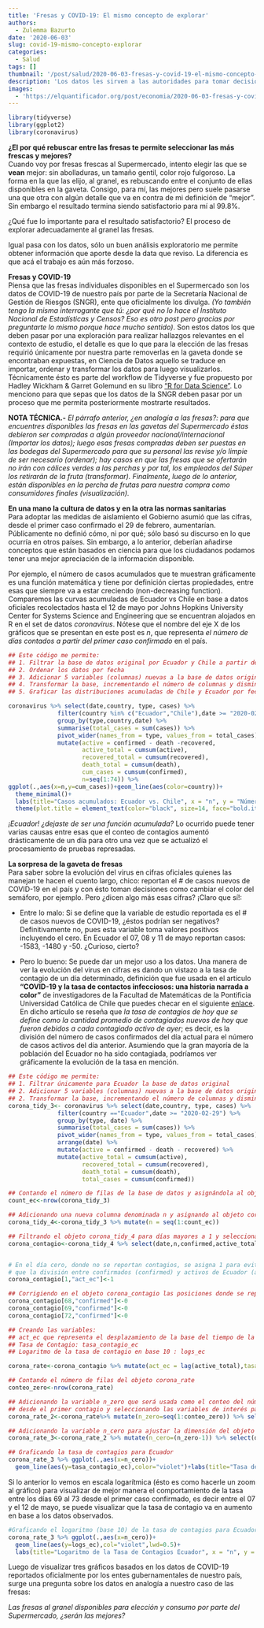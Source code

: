 ```yaml
---
title: 'Fresas y COVID-19: El mismo concepto de explorar'
authors: 
  - Zulemma Bazurto
date: '2020-06-03'
slug: covid-19-mismo-concepto-explorar
categories:
  - Salud
tags: []
thumbnail: '/post/salud/2020-06-03-fresas-y-covid-19-el-mismo-concepto-de-explorar.png'
description: 'Los datos les sirven a las autoridades para tomar decisiones de si pasamos o no a semáforo amarillo o verde. Pero, ¿qué tan confiables son los datos que nos presentan? En este artículo nuestra nueva nueva quantificadora, Zulemma Bazurto, hace una analogía de los datos que usamos para tomar decisones con fresas en el supermercado. Si somos cuidadados para que las fresas que tomamos sean las que mejor se ven, ¿por qué no hacemos lo mismo con los datos para tomar decisiones importantes?'
images: 
  - 'https://elquantificador.org/post/economia/2020-06-03-fresas-y-covid-19-el-mismo-concepto-de-explorar.png'
---
```


```r
library(tidyverse)
library(ggplot2)
library(coronavirus)
```

**¿El por qué rebuscar entre las fresas te permite seleccionar las más frescas y mejores?**  
Cuando voy por fresas frescas al Supermercado, intento elegir las que se **vean** mejor: sin abolladuras, un tamaño gentil, color rojo fulgoroso. La forma en la que las elijo, al granel, es rebuscando entre el conjunto de ellas disponibles en la gaveta. Consigo, para mí, las mejores pero suele pasarse una que otra con algún detalle que va en contra de mi definición de "mejor". Sin embargo el resultado termina siendo satisfactorio para mí al 99.8%.

¿Qué fue lo importante para el resultado satisfactorio? El proceso de explorar adecuadamente al granel las fresas.

Igual pasa con los datos, sólo un buen análisis exploratorio me permite obtener información que aporte desde la data que reviso. La diferencia es que acá el trabajo es aún más forzoso.

**Fresas y COVID-19**  
Piensa que las fresas individuales disponibles en el Supermercado son los datos de COVID-19 de nuestro país por parte de la Secretaría Nacional de Gestión de Riesgos (SNGR), ente que oficialmente los divulga. *(Yo también tengo la misma interrogante que tú: ¿por qué no lo hace el Instituto Nacional de Estadísticas y Censos? Eso es otro post pero gracias por preguntarte lo mismo porque hace mucho sentido)*.
Son estos datos los que deben pasar por una exploración para realizar hallazgos relevantes en el contexto de estudio, el detalle es que lo que para la elección de las fresas requirió únicamente por nuestra parte removerlas en la gaveta donde se encontraban expuestas, en Ciencia de Datos aquello se traduce en importar, ordenar y transformar los datos para luego visualizarlos. Técnicamente ésto es parte del workflow de Tidyverse y fue propuesto por Hadley Wickham & Garret Golemund en su libro ["R for Data Science"](https://es.r4ds.hadley.nz/). Lo menciono para que sepas que los datos de la SNGR deben pasar por un proceso que me permita posteriormente mostrarte resultados.

**NOTA TÉCNICA.-**
*El párrafo anterior, ¿en analogía  a las fresas?: para que encuentres disponibles las fresas en las gavetas del Supermercado éstas debieron ser compradas a algún proveedor nacional/internacional (Importar los datos); luego esas fresas compradas deben ser puestas en las bodegas del Supermercado para que su personal las revise y/o limpie de ser necesario (ordenar); hay casos en que las fresas que se ofertarán no irán con cálices verdes a las perchas y por tal, los empleados del Súper los retirarán de la fruta (transformar). Finalmente, luego de lo anterior, están disponibles en la percha de frutas para nuestra compra como consumidores finales (visualización).*


**En una mano la cultura de datos  y en la otra las normas sanitarias**  
Para adoptar las medidas de aislamiento el Gobierno asumió que las cifras, desde el primer caso confirmado el 29 de febrero, aumentarían. Públicamente no definió cómo, ni por qué; sólo basó su discurso en lo que ocurría en otros países. Sin embargo, a lo anterior, deberían añadirse conceptos que están basados en ciencia para que los ciudadanos podamos tener una mejor apreciación de la información disponible.

Por ejemplo, el número de casos acumulados que te muestran gráficamente es una función matemática y tiene por definición ciertas propiedades, entre esas que  siempre va a estar creciendo (non-decreasing function). Comparemos las curvas acumuladas de Ecuador vs Chile en base a datos oficiales recolectados hasta el 12 de mayo por Johns Hopkins University Center for Systems Science and Engineering que se encuentran alojados en R en el set de datos *coronavirus*. Nótese que el nombre del eje X de los gráficos que se presentan en este post es *n*, que representa *el número de días contados a partir del primer caso confirmado* en el país.

```r

## Este código me permite:
## 1. Filtrar la base de datos original por Ecuador y Chile a partir del 29/02/20.
## 2. Ordenar los datos por fecha  
## 3. Adicionar 5 variables (columnas) nuevas a la base de datos original: active, active_total, recovered_total, death_total, cum_cases.
## 4. Transformar la base, incrementando el número de columnas y disminuyendo el número de filas.
## 5. Graficar las distribuciones acumuladas de Chile y Ecuador por fecha.

coronavirus %>% select(date,country, type, cases) %>%
              filter(country %in% c("Ecuador","Chile"),date >= "2020-02-29") %>%
              group_by(type,country,date) %>%
              summarise(total_cases = sum(cases)) %>% 
              pivot_wider(names_from = type, values_from = total_cases) %>% arrange(date) %>% 
              mutate(active = confirmed - death -recovered,
                     active_total = cumsum(active),
                     recovered_total = cumsum(recovered),
                     death_total = cumsum(death),
                     cum_cases = cumsum(confirmed),
                     n=seq(1:74)) %>% 
ggplot(.,aes(x=n,y=cum_cases))+geom_line(aes(color=country))+
  theme_minimal()+
  labs(title="Casos acumulados: Ecuador vs. Chile", x = "n", y = "Número de casos",color="País") + 
  theme(plot.title = element_text(color="black", size=14, face="bold.italic"),panel.background = element_rect(fill = "white", colour = "#6D9EC1"))
```
*¡Ecuador! ¿dejaste de ser una función acumulada?* Lo ocurrido puede tener varias causas entre esas que el conteo de contagios aumentó drásticamente de un día para otro una vez que se actualizó el procesamiento de pruebas represadas.


**La sorpresa de la gaveta de fresas**  
Para saber sobre la evolución del virus en cifras oficiales quienes las manejan te hacen el cuento largo, chico: reportan el # de casos nuevos de COVID-19 en el país y con ésto toman decisiones como cambiar el color del semáforo, por ejemplo. Pero ¿dicen algo más esas cifras? ¡Claro que sí!:

- Entre lo malo: Si se define que la variable de estudio reportada es el # de casos nuevos de COVID-19, ¿éstos podrían ser negativos? Definitivamente no, pues esta variable toma valores positivos incluyendo el cero. En Ecuador el 07, 08 y 11 de mayo reportan casos: -1583, -1480 y -50. ¿Curioso, cierto?

- Pero lo bueno: Se puede dar un mejor uso a los datos. Una manera de ver la evolución del virus en cifras es dando un vistazo a la tasa de contagio de un día determinado, definición que fue usada en  el artículo **"COVID-19 y la tasa de contactos infecciosos: una historia narrada a color"** de investigadores de la Facultad de Matemáticas de la Pontificia Universidad Católica de Chile  que puedes checar en el siguiente [enlace](http://www.mat.uc.cl/~hector.pasten/preprints/TasaColor.pdf).
En dicho artículo se reseña que *la tasa de contagios de hoy que se define como la cantidad promedio de contagiados nuevos de hoy que fueron debidos a cada contagiado activo de ayer*; es decir, es la división del número de casos confirmados del día actual para el número de casos activos del día anterior. 
Asumiendo que la gran mayoría de la población del Ecuador no ha sido contagiada, podríamos ver gráficamente la evolución de la tasa en mención. 

```r
## Este código me permite:
## 1. Filtrar únicamente para Ecuador la base de datos original
## 2. Adicionar 5 variables (columnas) nuevas a la base de datos original.
## 2. Transformar la base, incrementando el número de columnas y disminuyendo el número de filas
corona_tidy_3<- coronavirus %>% select(date,country, type, cases) %>%
              filter(country =="Ecuador",date >= "2020-02-29") %>%
              group_by(type, date) %>%
              summarise(total_cases = sum(cases)) %>%
              pivot_wider(names_from = type, values_from = total_cases) %>%
              arrange(date) %>%
              mutate(active = confirmed - death - recovered) %>%
              mutate(active_total = cumsum(active),
                     recovered_total = cumsum(recovered),
                     death_total = cumsum(death),
                     total_cases = cumsum(confirmed))

## Contando el número de filas de la base de datos y asignándola al objeto count_ec
count_ec<-nrow(corona_tidy_3)

## Adicionando una nueva columna denominada n y asignando al objeto corona_tidy_4
corona_tidy_4<-corona_tidy_3 %>% mutate(n = seq(1:count_ec))

## Filtrando el objeto corona_tidy_4 para días mayores a 1 y seleccionando las variables: date, n, confirmed, active_total que son con las que vamos a trabajar.
corona_contagio<-corona_tidy_4 %>% select(date,n,confirmed,active_total) %>%filter(n>1)


# En el día cero, donde no se reportan contagios, se asigna 1 para evitar posteriormente
# que la división entre confirmados (confirmed) y activos de Ecuador (act_ec) no quede indefinida (0/0) 
corona_contagio[1,"act_ec"]<-1

## Corrigiendo en el objeto corona_contagio las posiciones donde se reportan casos confirmados (confirmed) en negativo y asignándoles cero dado que el recorrido de esa variable está en los Reales positivos.
corona_contagio[68,"confirmed"]<-0
corona_contagio[69,"confirmed"]<-0
corona_contagio[72,"confirmed"]<-0

## Creando las variables:
## act_ec que representa el desplazamiento de la base del tiempo de la variable casos activos (active_total) hacia atrás en una observación.
## Tasa de Contagio: tasa_contagio_ec
## Logaritmo de la tasa de contagio en base 10 : logs_ec

corona_rate<-corona_contagio %>% mutate(act_ec = lag(active_total),tasa_contagio_ec=confirmed/act_ec,logs_ec=log10(tasa_contagio_ec))

## Contando el número de filas del objeto corona_rate
conteo_zero<-nrow(corona_rate)

## Adicionando la variable n_zero que será usada como el conteo del número de días
## desde el primer contagio y seleccionando las variables de interés para el estudio
corona_rate_2<-corona_rate%>% mutate(n_zero=seq(1:conteo_zero)) %>% select(date,confirmed,active_total,n_zero,tasa_contagio_ec,act_ec,logs_ec)

## Adicionando la variable n_cero para ajustar la dimensión del objeto corona_rate_3 y ## seleccionando las variables de interés para el estudio
corona_rate_3<-corona_rate_2 %>% mutate(n_cero=(n_zero-1)) %>% select(date,confirmed,active_total,n_zero,tasa_contagio_ec,act_ec,n_cero,logs_ec)

## Graficando la tasa de contagios para Ecuador
corona_rate_3 %>% ggplot(.,aes(x=n_cero))+
  geom_line(aes(y=tasa_contagio_ec),color="violet")+labs(title="Tasa de Contagios Ecuador", x = "n", y = "Tasa de contagio")+theme(plot.title = element_text(color="black", size=14, face="bold.italic"),panel.background = element_rect(fill = "white", colour = "#6D9EC1"))
```

Si lo anterior lo vemos en escala logarítmica (ésto es como hacerle un zoom al gráfico) para visualizar de mejor manera el comportamiento de la tasa entre los días 69 al 73 desde el primer caso confirmado, es decir entre el 07 y el 12 de mayo, se puede visualizar que la tasa de contagio va en aumento en base a los datos observados.

```r

#Graficando el logaritmo (base 10) de la tasa de contagios para Ecuador
corona_rate_3 %>% ggplot(.,aes(x=n_cero))+
  geom_line(aes(y=logs_ec),col="violet",lwd=0.5)+
  labs(title="Logaritmo de la Tasa de Contagios Ecuador", x = "n", y = "Log Tasa de contagio")+theme(plot.title = element_text(color="black", size=14, face="bold.italic"),panel.background = element_rect(fill = "white", colour = "#6D9EC1"))
```

Luego de visualizar tres gráficos basados en los datos de COVID-19 reportados oficialmente por los entes gubernamentales de nuestro país, surge una pregunta sobre los datos en analogía a nuestro caso de las fresas:

*Las fresas al granel disponibles para elección y consumo por parte del Supermercado, ¿serán las mejores?*

